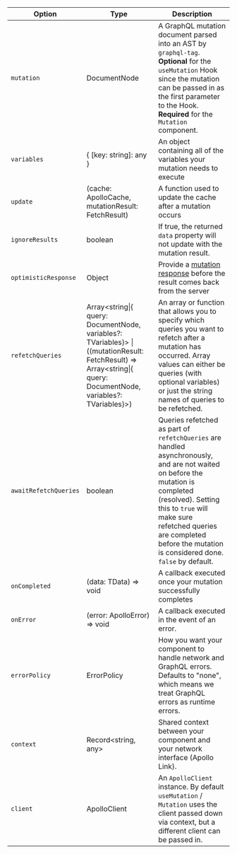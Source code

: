 | Option                | Type                                                                                                                                                                          | Description                                                                                                                                                                                                                                                                    |
| --------------------- | ----------------------------------------------------------------------------------------------------------------------------------------------------------------------------- | ------------------------------------------------------------------------------------------------------------------------------------------------------------------------------------------------------------------------------------------------------------------------------ |
| `mutation`            | DocumentNode                                                                                                                                                                  | A GraphQL mutation document parsed into an AST by `graphql-tag`. **Optional** for the `useMutation` Hook since the mutation can be passed in as the first parameter to the Hook. **Required** for the `Mutation` component.                                                    |
| `variables`           | { [key: string]: any }                                                                                                                                                        | An object containing all of the variables your mutation needs to execute                                                                                                                                                                                                       |
| `update`              | (cache: ApolloCache, mutationResult: FetchResult)                                                                                                                             | A function used to update the cache after a mutation occurs                                                                                                                                                                                                                    |
| `ignoreResults`       | boolean                                                                                                                                                                       | If true, the returned `data` property will not update with the mutation result.                                                                                                                                                                                                |
| `optimisticResponse`  | Object                                                                                                                                                                        | Provide a [mutation response](/performance/optimistic-ui/) before the result comes back from the server                                                                                                                                                                        |
| `refetchQueries`      | Array&lt;string\|{ query: DocumentNode, variables?: TVariables}&gt; \| ((mutationResult: FetchResult) => Array&lt;string\|{ query: DocumentNode, variables?: TVariables}&gt;) | An array or function that allows you to specify which queries you want to refetch after a mutation has occurred. Array values can either be queries (with optional variables) or just the string names of queries to be refetched.                                             |
| `awaitRefetchQueries` | boolean                                                                                                                                                                       | Queries refetched as part of `refetchQueries` are handled asynchronously, and are not waited on before the mutation is completed (resolved). Setting this to `true` will make sure refetched queries are completed before the mutation is considered done. `false` by default. |
| `onCompleted`         | (data: TData) => void                                                                                                                                                         | A callback executed once your mutation successfully completes                                                                                                                                                                                                                  |
| `onError`             | (error: ApolloError) => void                                                                                                                                                  | A callback executed in the event of an error.                                                                                                                                                                                                                                  |
| `errorPolicy`         | ErrorPolicy                                                                                                                                                                   | How you want your component to handle network and GraphQL errors. Defaults to "none", which means we treat GraphQL errors as runtime errors.                                                                                                                                   |
| `context`             | Record&lt;string, any&gt;                                                                                                                                                     | Shared context between your component and your network interface (Apollo Link).                                                                                                                                                                                                |
| `client`              | ApolloClient                                                                                                                                                                  | An `ApolloClient` instance. By default `useMutation` / `Mutation` uses the client passed down via context, but a different client can be passed in.                                                                                                                            |

